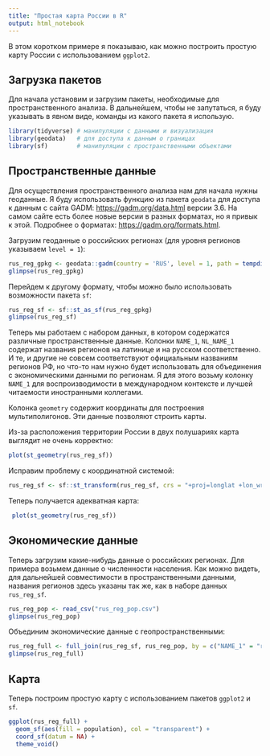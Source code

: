 ```yaml
---
title: "Простая карта России в R"
output: html_notebook
---
```


В этом коротком примере я показываю, как можно построить простую карту России с использованием `ggplot2`.

## Загрузка пакетов

Для начала установим и загрузим пакеты, необходимые для пространственного анализа. В дальнейшем, чтобы не запутаться, я буду указывать в явном виде, команды из какого пакета я использую. 

```r
library(tidyverse) # манипуляции с данными и визуализация
library(geodata)   # для доступа к данным о границах
library(sf)        # манипуляции с пространственными объектами
```

## Пространственные данные

Для осуществления пространственного анализа нам для начала нужны геоданные. Я буду использовать функцию из пакета `geodata` для доступа к данным с сайта GADM: <https://gadm.org/data.html> версии 3.6. На самом сайте есть более новые версии в разных форматах, но я привык к этой. Подробнее о форматах: <https://gadm.org/formats.html>.

Загрузим геоданные о российских регионах (для уровня регионов указываем `level = 1`): 

```r
rus_reg_gpkg <- geodata::gadm(country = 'RUS', level = 1, path = tempdir(), version = 3.6)
glimpse(rus_reg_gpkg)
```

Перейдем к другому формату, чтобы можно было использовать возможности пакета `sf`: 

```r
rus_reg_sf <- sf::st_as_sf(rus_reg_gpkg)
glimpse(rus_reg_sf)
```

Теперь мы работаем с набором данных, в котором содержатся различные пространственные данные. Колонки `NAME_1`, `NL_NAME_1` содержат названия регионов на латинице и на русском соответственно. И те, и другие не совсем соответствуют официальным названиям регионов РФ, но что-то нам нужно будет использовать для объединения с экономическими данными по регионам. Я для этого возьму колонку `NAME_1` для воспроизводимости в международном контексте и лучшей читаемости иностранными коллегами. 

Колонка `geometry` содержит координаты для построения мультиполигонов. Эти данные позволяют строить карты. 


Из-за расположения территории России в двух полушариях карта выглядит не очень корректно: 

```r
plot(st_geometry(rus_reg_sf))
```
Исправим проблему с координатной системой: 

```r
rus_reg_sf <- sf::st_transform(rus_reg_sf, crs = "+proj=longlat +lon_wrap=180")
```

Теперь получается адекватная карта: 

```r
 plot(st_geometry(rus_reg_sf))
```

## Экономические данные

Теперь загрузим какие-нибудь данные о российских регионах. Для примера возьмем данные о численности населения. Как можно видеть, для дальнейшей совместимости в пространственными данными, названия регионов здесь указаны так же, как в наборе данных `rus_reg_sf`. 

```r
rus_reg_pop <- read_csv("rus_reg_pop.csv")
glimpse(rus_reg_pop)
```

Объединим экономические данные с геопространственными: 

```r
rus_reg_full <- full_join(rus_reg_sf, rus_reg_pop, by = c("NAME_1" = "region"))
glimpse(rus_reg_full)
```


## Карта

Теперь построим простую карту с использованием пакетов `ggplot2` и `sf`. 

```r
ggplot(rus_reg_full) + 
  geom_sf(aes(fill = population), col = "transparent") + 
  coord_sf(datum = NA) + 
  theme_void()
```



